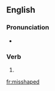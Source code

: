 ==English==

===Pronunciation===
* {{rhymes|eɪpt|lang=en}}

===Verb===
{{head|en|verb form}}

# {{en-past of|misshape}}

[[fr:misshaped]]